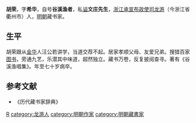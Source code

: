 {{Otheruses|other=名为胡荣的其他人物|胡荣}}

'''胡荣'''，字'''希华'''，自号'''谷溪渔者'''，私[[谥|谥]]'''文庄先生'''，[[浙江承宣布政使司|浙江承宣布政使司]][[龙游|龙游]]（今浙江省衢州市）人，[[明朝|明朝]]藏书家。

== 生平 ==
胡荣跟从[[金华|金华]]人汪公若讲学，当道交荐不起。居家孝顺父母、友爱兄弟。搜猎百家[[图书|图书]]，旁通九艺，乐潜其中味道，超然独立。藏书万卷，反复披阅查寻。著有《谷溪渔唱集》。年至七十岁病卒。

== 参考文献 ==
*《历代藏书家辞典》

{{Authority control}}
{{DEFAULTSORT:Hu胡}}
[[category:胡姓|R]]
[[category:龙游人|category:龙游人]]
[[category:明朝作家|category:明朝作家]]
[[category:明朝藏書家|category:明朝藏書家]]